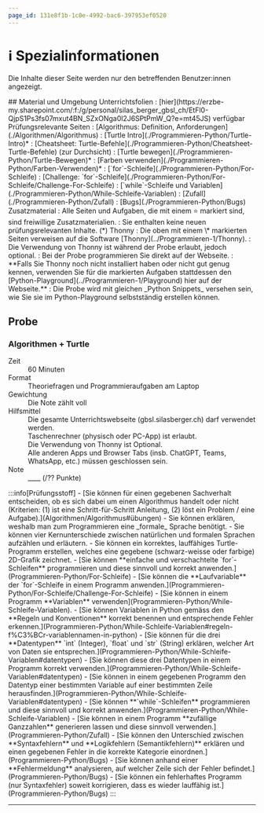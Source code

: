 ```yaml
---
page_id: 131e8f1b-1c0e-4992-bac6-397953ef0520
---
```



# ℹ️ Spezialinformationen
Die Inhalte dieser Seite werden nur den betreffenden Benutzer:innen angezeigt.

<Restricted id='6ab48241-08ce-4a2f-828a-e218e7d45f63'>
## Material und Umgebung
Unterrichtsfolien
  : [hier](https://erzbe-my.sharepoint.com/:f:/g/personal/silas_berger_gbsl_ch/EtFl0-QjpS1Ps3fs07mxut4BN_SZxONga0l2J6SPtPmW_Q?e=mt45JS) verfügbar
Prüfungsrelevante Seiten
  : [Algorithmus: Definition, Anforderungen](./Algorithmen/Algorithmus)
  : [Turtle Intro](./Programmieren-Python/Turtle-Intro)*
  : [Cheatsheet: Turtle-Befehle](./Programmieren-Python/Cheatsheet-Turtle-Befehle) (zur Durchsicht)
  : [Turtle bewegen](./Programmieren-Python/Turtle-Bewegen)*
  : [Farben verwenden](./Programmieren-Python/Farben-Verwenden)*
  : [`for`-Schleife](./Programmieren-Python/For-Schleife)
  : [Challenge: `for`-Schleife](./Programmieren-Python/For-Schleife/Challenge-For-Schleife)
  : [`while`-Schleife und Variablen](./Programmieren-Python/While-Schleife-Variablen)
  : [Zufall](./Programmieren-Python/Zufall)
  : [Bugs](./Programmieren-Python/Bugs)
Zusatzmaterial
  : Alle Seiten und Aufgaben, die mit einem ⭐️ markiert sind, sind freiwillige Zusatzmaterialien.
  : Sie enthalten keine neuen prüfungsrelevanten Inhalte.
(*) Thonny
  : Die oben mit einem \* markierten Seiten verweisen auf die Software [Thonny](../Programmieren-1/Thonny).
  : Die Verwendung von Thonny ist während der Probe erlaubt, jedoch optional.
  : Bei der Probe programmieren Sie direkt auf der Webseite.
  : **Falls Sie Thonny noch nicht installiert haben oder nicht gut genug kennen, verwenden Sie für die markierten Aufgaben stattdessen den [Python-Playground](../Programmieren-1/Playground) hier auf der Webseite.**
  : Die Probe wird mit gleichen _Python Snippets_ versehen sein, wie Sie sie im Python-Playground selbstständig erstellen können.
</Restricted>

## Probe
### Algorithmen + Turtle
<Dl>
  <dt>Zeit</dt>
  <dd>60 Minuten</dd>
  <dt>Format</dt>
  <dd>Theoriefragen und Programmieraufgaben am Laptop</dd>
  <dt>Gewichtung</dt>
  <dd>Die Note zählt voll</dd>
  <dt>Hilfsmittel</dt>
  <dd>Die gesamte Unterrichtswebseite (gbsl.silasberger.ch) darf verwendet werden.</dd>
  <dd>Taschenrechner (physisch oder PC-App) ist erlaubt.</dd>
  <dd>Die Verwendung von Thonny ist Optional.</dd>
  <dd>Alle anderen Apps und Browser Tabs (insb. ChatGPT, Teams, WhatsApp, etc.) müssen geschlossen sein.</dd>
  <WithCmsText entries={{note: '48308026-68bc-4217-8e49-6f6d47adf0ba', punkte: 'd57a09aa-a3da-491d-ac03-a9a49d9dd4d7'}}>
    <dt>Note</dt>
    <dd>__<CmsText name="note" />__ (<CmsText name="punkte" />/?? Punkte)</dd>
  </WithCmsText>
</Dl>
:::info[Prüfungsstoff]
- [Sie können für einen gegebenen Sachverhalt entscheiden, ob es sich dabei um einen Algorithmus handelt oder nicht (Kriterien: (1) ist eine Schritt-für-Schritt Anleitung, (2) löst ein Problem / eine Aufgabe).](Algorithmen/Algorithmus#übungen)
- Sie können erklären, weshalb man zum Programmieren eine _formale_ Sprache benötigt.
- Sie können vier Kernunterschiede zwischen natürlichen und formalen Sprachen aufzählen und erläutern.
- Sie können ein korrektes, lauffähiges Turtle-Programm erstellen, welches eine gegebene (schwarz-weisse oder farbige) 2D-Grafik zeichnet.
- [Sie können **einfache und verschachtelte `for`-Schleifen** programmieren und diese sinnvoll und korrekt anwenden.](Programmieren-Python/For-Schleife)
- [Sie können die **Laufvariable** der `for`-Schleife in einem Programm anwenden.](Programmieren-Python/For-Schleife/Challenge-For-Schleife)
- [Sie können in einem Programm **Variablen** verwenden](Programmieren-Python/While-Schleife-Variablen).
- [Sie können Variablen in Python gemäss den **Regeln und Konventionen** korrekt benennen und entsprechende Fehler erkennen.](Programmieren-Python/While-Schleife-Variablen#regeln-f%C3%BCr-variablennamen-in-python)
- [Sie können für die drei **Datentypen** `int` (Integer), `float` und `str` (String) erklären, welcher Art von Daten sie entsprechen.](Programmieren-Python/While-Schleife-Variablen#datentypen)
- [Sie können diese drei Datentypen in einem Programm korrekt verwenden.](Programmieren-Python/While-Schleife-Variablen#datentypen)
- [Sie können in einem gegebenen Programm den Datentyp einer bestimmten Variable auf einer bestimmten Zeile herausfinden.](Programmieren-Python/While-Schleife-Variablen#datentypen)
- [Sie können **`while`-Schleifen** programmieren und diese sinnvoll und korrekt anwenden.](Programmieren-Python/While-Schleife-Variablen)
- [Sie können in einem Programm **zufällige Ganzzahlen** generieren lassen und diese sinnvoll verwenden.](Programmieren-Python/Zufall)
- [Sie können den Unterschied zwischen **Syntaxfehlern** und **Logikfehlern (Semantikfehlern)** erklären und einen gegebenen Fehler in die korrekte Kategorie einordnen.](Programmieren-Python/Bugs)
- [Sie können anhand einer **Fehlermeldung** analysieren, auf welcher Zeile sich der Fehler befindet.](Programmieren-Python/Bugs)
- [Sie können ein fehlerhaftes Programm (nur Syntaxfehler) soweit korrigieren, dass es wieder lauffähig ist.](Programmieren-Python/Bugs)
:::

---
